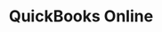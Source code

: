 ---
title: "QuickBooks Online"
description: "Learn how to connect and use QuickBooks Online with your workspace to streamline your accounting workflows."
sidebarTitle: "QuickBooks"
---